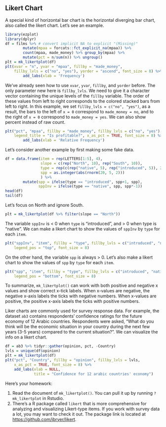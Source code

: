 ## Likert Chart

A special kind of horizontal bar chart is the horizontal diverging bar chart, also called the likert chart. Let's see an example.

```r
library(ezplot)
library(dplyr)
df = films %>% # convert implicit NA to explicit "(Missing)"
        mutate(mpaa = forcats::fct_explicit_na(mpaa)) %>% 
        count(mpaa, made_money) %>% group_by(mpaa) %>%
        mutate(pct = n/sum(n)) %>% ungroup()
plt = mk_likertplot(df)
plt(xvar = "n", yvar = "mpaa", fillby = "made_money", 
    fillby_lvls = c("no", "yes"), yorder = "ascend", font_size = 8) %>% 
        add_labs(xlab = 'Frequency')
```

We've already seen how to use `xvar`, `yvar`, `fillby`, and `yorder` before. The only parameter new here is `fillby_lvls`. We need to give it a character vector containing the unique levels of the `fillby` variable. The order of these values from left to right corresponds to the colored stacked bars from left to right. In this example, we set `fillby_lvls = c("no", "yes")`, as a result, the bars to the left of `x = 0` correspond to `made_money = no`, and to the right of `x = 0` correspond to `made_money = yes`. We can also show percent instead of raw count.

```r
plt("pct", "mpaa", fillby = "made_money", fillby_lvls = c("no", "yes"), 
    legend_title = "Is profitable?", x_as_pct = TRUE, font_size = 8) %>% 
        add_labs(xlab = 'Relative Frequency')
```

Let's consider another example by first making some fake data.

```r
df = data.frame(item = rep(LETTERS[1:5], 4),
                slope = c(rep("North", 10), rep("South", 10)),
                type = rep(c(rep("native", 5), rep("introduced", 5)), 2),
                spp = as.integer(abs(rnorm(20, 5, 2)))
                ) %>% 
        mutate(spp = ifelse(type == "introduced", spp+1, spp),
               sppInv = ifelse(type == "native", spp, spp*-1))
head(df)
tail(df)
```

Let's focus on North and ignore South. 

```r
plt = mk_likertplot(df %>% filter(slope == "North"))
```

The variable `sppInv` is < 0 when `type` is "introduced", and > 0 when type is 
"native". We can make a likert chart to show the values of `sppInv` by `type` for
each `item`.

```r
plt("sppInv", "item", fillby = "type", fillby_lvls = c("introduced", "native"),
    legend_pos = "top", font_size = 8)
```

On the other hand, the variable `spp` is always > 0. Let's also make a likert 
chart to show the values of `spp` by `type` for each `item`.

```r
plt("spp", "item", fillby = "type", fillby_lvls = c("introduced", "native"),
    legend_pos = "bottom", font_size = 8)
```

To summarize, `mk_likertplot()` can work with both positive and negative x values
and show correct x-tick labels. When x-values are negative, the negative x-axis labels the ticks with negative numbers. When x-values are positive, the positive x-axis labels the ticks with positive numbers. 

Liker charts are commonly used for survey response data. For example, the dataset `ab3` contains respondents' confidence ratings for the future economy of 12 Arabic countries. Respondents were asked, "What do you think will be the economic situation in your country during the next few years (3-5 years) compared to the current situation?". We can visualize the info on a likert chart. 

```r
df = ab3 %>% tidyr::gather(opinion, pct, -Country)
lvls = unique(df$opinion)
plt = mk_likertplot(df)
plt("pct", "Country", fillby = "opinion", fillby_lvls = lvls, 
    x_as_pct = TRUE, font_size = 8) %>%
    add_labs(xlab = NULL, 
             title = "Confidence for 12 arabic countries' economy")
```


Here's your homework:

1. Read the document of `mk_likertplot()`. You can pull it up by running 
`?mk_likertplot` in Rstudio. 
2. There's a R package called `likert` that is more comprehensive for analyzing
and visualizing Likert-type items. If you work with survey data a lot, you may
want to check it out. The package link is located at [https://github.com/jbryer/likert](https://github.com/jbryer/likert).
